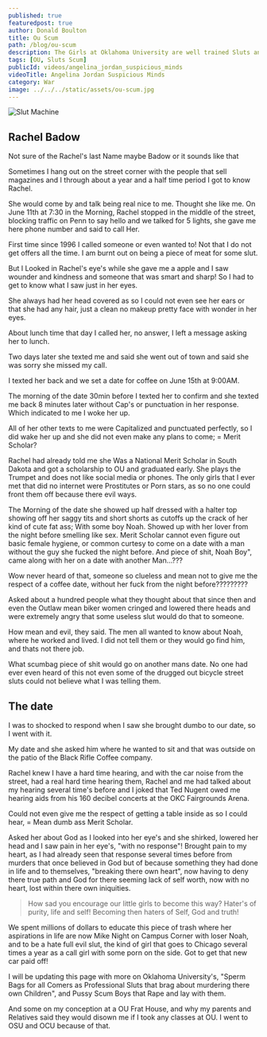 ```yaml
---
published: true
featuredpost: true
author: Donald Boulton
title: Ou Scum
path: /blog/ou-scum
description: The Girls at Oklahoma University are well trained Sluts and Prostitutes as sperm bags for all comers. As Rape is legal in Norman Ok.
tags: [OU, Sluts Scum]
publicId: videos/angelina_jordan_suspicious_minds
videoTitle: Angelina Jordan Suspicious Minds
category: War
image: ../../../static/assets/ou-scum.jpg
---
```


![Slut Machine](../../../static/assets/ou-scum.jpg)

## Rachel Badow

Not sure of the Rachel's last Name maybe Badow or it sounds like that

Sometimes I hang out on the street corner with the people that sell magazines and I through about a year and a half time period I got to know Rachel. 

She would come by and talk being real nice to me. Thought she like me. On June 11th at 7:30 in the Morning, Rachel stopped in the middle of the street, blocking traffic on Penn to say hello and we talked for 5 lights, she gave me here phone number and said to call Her.

First time since 1996 I called someone or even wanted to! Not that I do not get offers all the time. I am burnt out on being a piece of meat for some slut.

But I Looked in Rachel's eye's while she gave me a apple and I saw wounder and kindness and someone that was smart and sharp! So I had to get to know what I saw just in her eyes. 

She always had her head covered as so I could not even see her ears or that she had any hair, just a clean no makeup pretty face with wonder in her eyes.

About lunch time that day I called her, no answer, I left a message asking her to lunch.

Two days later she texted me and said she went out of town and said she was sorry she missed my call.

I texted her back and we set a date for coffee on June 15th at 9:00AM. 

The morning of the date 30min before I texted her to confirm and she texted me back 8 minutes later without Cap's or punctuation in her response. Which indicated to me I woke her up.

All of her other texts to me were Capitalized and punctuated perfectly, so I did wake her up and she did not even make any plans to come; = Merit Scholar?

Rachel had already told me she Was a National Merit Scholar in South Dakota and got a scholarship to OU and graduated early. She plays the Trumpet and does not like social media or phones. The only girls that I ever met that did no internet were Prostitutes or Porn stars, as so no one could front them off because there evil ways.

The Morning of the date she showed up half dressed with a halter top showing off her saggy tits and short shorts as cutoffs up the crack of her kind of cute fat ass; With some boy Noah. Showed up with her lover from the night before smelling like sex. Merit Scholar cannot even figure out basic female hygiene, or common curtesy to come on a date with a man without the guy she fucked the night before. And piece of shit, Noah Boy", came along with her on a date with another Man...???

Wow never heard of that, someone so clueless and mean not to give me the respect of a coffee date, without her fuck from the night before?????????

<VideoTwo />

Asked about a hundred people what they thought about that since then and even the Outlaw mean biker women cringed and lowered there heads and were extremely angry that some useless slut would do that to someone. 

How mean and evil, they said. The men all wanted to know about Noah, where he worked and lived. I did not tell them or they would go find him, and thats not there job.

What scumbag piece of shit would go on another mans date. No one had ever even heard of this not even some of the drugged out bicycle street sluts could not believe what I was telling them.

## The date

I was to shocked to respond when I saw she brought dumbo to our date, so I went with it.

My date and she asked him where he wanted to sit and that was outside on the patio of the Black Rifle Coffee company.

Rachel knew I have a hard time hearing, and with the car noise from the street, had a real hard time hearing them, Rachel and me had talked about my hearing several time's before and I joked that Ted Nugent owed me hearing aids from his 160 decibel concerts at the OKC Fairgrounds Arena. 

Could not even give me the respect of getting a table inside as so I could hear, = Mean dumb ass Merit Scholar.

Asked her about God as I looked into her eye's and she shirked, lowered her head and I saw pain in her eye's, "with no response"! Brought pain to my heart, as I had already seen that response several times before from murders that once believed in God but of because something they had done in life and to themselves, "breaking there own heart", now having to deny there true path and God for there seeming lack of self worth, now with no heart, lost within there own iniquities.

> How sad you encourage our little girls to become this way? Hater's of purity, life and self! Becoming then haters of Self, God and truth!

We spent millions of dollars to educate this piece of trash where her aspirations in life are now Mike Night on Campus Corner with loser Noah, and to be a hate full evil slut, the kind of girl that goes to Chicago several times a year as a call girl with some porn on the side. Got to get that new car paid off!

<Callout variant='info'>

I will be updating this page with more on Oklahoma University's, "Sperm Bags for all Comers as Professional Sluts that brag about murdering there own Children", and Pussy Scum Boys that Rape and lay with them.

And some on my conception at a OU Frat House, and why my parents and Relatives said they would disown me if I took any classes at OU. I went to OSU and OCU because of that.

</Callout>

<WavyHr className="mt-1 mb-1 text-fuchsia-600" />
